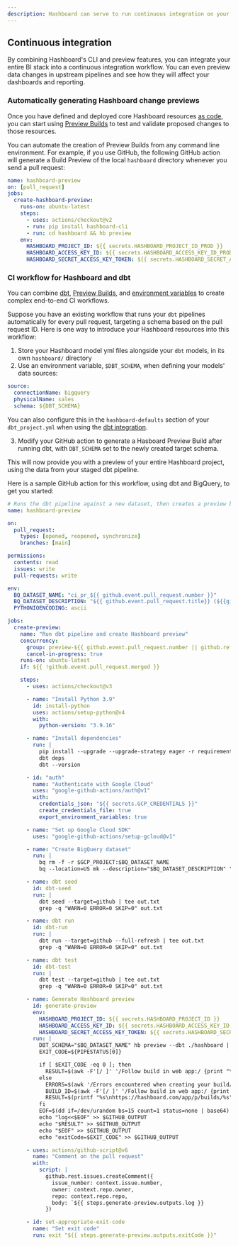 ```yaml
---
description: Hashboard can serve to run continuous integration on your Business Intelligence dashboards, this can be integrated with git and dbt workflows in Hashboard
---
```


## Continuous integration

By combining Hashboard's CLI and preview features, you can integrate your entire BI stack into a continuous integration workflow. You can even preview data changes in upstream pipelines and see how they will affect your dashboards and reporting.

### Automatically generating Hashboard change previews

Once you have defined and deployed core Hashboard resources [as code](./managing-resources-with-code.mdx), you can start using [Preview Builds](./cli/v3/preview.mdx) to test and validate proposed changes to those resources.

You can automate the creation of Preview Builds from any command line environment. For example, if you use GitHub, the following GitHub action will generate a Build Preview of the local `hashboard` directory whenever you send a pull request:

```yaml
name: hashboard-preview
on: [pull_request]
jobs:
  create-hashboard-preview:
    runs-on: ubuntu-latest
    steps:
      - uses: actions/checkout@v2
      - run: pip install hashboard-cli
      - run: cd hashboard && hb preview
    env:
      HASHBOARD_PROJECT_ID: ${{ secrets.HASHBOARD_PROJECT_ID_PROD }}
      HASHBOARD_ACCESS_KEY_ID: ${{ secrets.HASHBOARD_ACCESS_KEY_ID_PROD }}
      HASHBOARD_SECRET_ACCESS_KEY_TOKEN: ${{ secrets.HASHBOARD_SECRET_ACCESS_KEY_TOKEN_PROD }}
```

### CI workflow for Hashboard and dbt

You can combine [dbt](./dbt-integration.mdx), [Preview Builds](./cli/v3/preview.mdx), and [environment variables](./environment-variables.mdx) to create complex end-to-end CI workflows.

Suppose you have an existing workflow that runs your `dbt` pipelines automatically for every pull request, targeting a schema based on the pull request ID. Here is one way to introduce your Hashboard resources into this workflow:

1. Store your Hashboard model yml files alongside your `dbt` models, in its own `hashboard/` directory
2. Use an environment variable, `$DBT_SCHEMA`, when defining your models' data sources:

```yaml
source:
  connectionName: bigquery
  physicalName: sales
  schema: ${DBT_SCHEMA}
```

You can also configure this in the `hashboard-defaults` section of your `dbt_project.yml` when using the [dbt integration](./dbt-integration#configure-your-dbt_projectyml).

3. Modify your GitHub action to generate a Hasboard Preview Build after running dbt, with `DBT_SCHEMA` set to the newly created target schema.

This will now provide you with a preview of your entire Hashboard project, using the data from your staged dbt pipeline.

Here is a sample GitHub action for this workflow, using dbt and BigQuery, to get you started:

```yaml
# Runs the dbt pipeline against a new dataset, then creates a preview build in Hashboard.
name: hashboard-preview

on:
  pull_request:
    types: [opened, reopened, synchronize]
    branches: [main]

permissions:
  contents: read
  issues: write
  pull-requests: write

env:
  BQ_DATASET_NAME: "ci_pr_${{ github.event.pull_request.number }}"
  BQ_DATASET_DESCRIPTION: "${{ github.event.pull_request.title}} (${{github.event.pull_request.html_url}})"
  PYTHONIOENCODING: ascii

jobs:
  create-preview:
    name: "Run dbt pipeline and create Hashboard preview"
    concurrency:
      group: preview-${{ github.event.pull_request.number || github.ref }}
      cancel-in-progress: true
    runs-on: ubuntu-latest
    if: ${{ !github.event.pull_request.merged }}

    steps:
      - uses: actions/checkout@v3

      - name: "Install Python 3.9"
        id: install-python
        uses: actions/setup-python@v4
        with:
          python-version: "3.9.16"

      - name: "Install dependencies"
        run: |
          pip install --upgrade --upgrade-strategy eager -r requirements.txt
          dbt deps
          dbt --version

      - id: "auth"
        name: "Authenticate with Google Cloud"
        uses: "google-github-actions/auth@v1"
        with:
          credentials_json: "${{ secrets.GCP_CREDENTIALS }}"
          create_credentials_file: true
          export_environment_variables: true

      - name: "Set up Google Cloud SDK"
        uses: "google-github-actions/setup-gcloud@v1"

      - name: "Create BigQuery dataset"
        run: |
          bq rm -f -r $GCP_PROJECT:$BQ_DATASET_NAME
          bq --location=US mk --description="$BQ_DATASET_DESCRIPTION" "$GCP_PROJECT:$BQ_DATASET_NAME"

      - name: dbt seed
        id: dbt-seed
        run: |
          dbt seed --target=github | tee out.txt
          grep -q "WARN=0 ERROR=0 SKIP=0" out.txt

      - name: dbt run
        id: dbt-run
        run: |
          dbt run --target=github --full-refresh | tee out.txt
          grep -q "WARN=0 ERROR=0 SKIP=0" out.txt

      - name: dbt test
        id: dbt-test
        run: |
          dbt test --target=github | tee out.txt
          grep -q "WARN=0 ERROR=0 SKIP=0" out.txt

      - name: Generate Hashboard preview
        id: generate-preview
        env:
          HASHBOARD_PROJECT_ID: ${{ secrets.HASHBOARD_PROJECT_ID }}
          HASHBOARD_ACCESS_KEY_ID: ${{ secrets.HASHBOARD_ACCESS_KEY_ID }}
          HASHBOARD_SECRET_ACCESS_KEY_TOKEN: ${{ secrets.HASHBOARD_SECRET_ACCESS_KEY_TOKEN }}
        run: |
          DBT_SCHEMA="$BQ_DATASET_NAME" hb preview --dbt ./hashboard | tee output.txt
          EXIT_CODE=${PIPESTATUS[0]}

          if [ $EXIT_CODE -eq 0 ]; then
            RESULT=$(awk -F'[/ ]' '/Follow build in web app:/ {print "\nhttps://hashboard.com/app/p/builds/"$(NF)"\n"}' output.txt && awk '/Build .* completed successfully/{flag=1} flag' output.txt)
          else
            ERRORS=$(awk '/Errors encountered when creating your build/,EOF' output.txt)
            BUILD_ID=$(awk -F'[/ ]' '/Follow build in web app:/ {print $(NF)}' output.txt)
            RESULT=$(printf "%s\nhttps://hashboard.com/app/p/builds/%s" "$ERRORS" "$BUILD_ID")
          fi
          EOF=$(dd if=/dev/urandom bs=15 count=1 status=none | base64)
          echo "log<<$EOF" >> $GITHUB_OUTPUT
          echo "$RESULT" >> $GITHUB_OUTPUT
          echo "$EOF" >> $GITHUB_OUTPUT
          echo "exitCode=$EXIT_CODE" >> $GITHUB_OUTPUT

      - uses: actions/github-script@v6
        name: "Comment on the pull request"
        with:
          script: |
            github.rest.issues.createComment({
              issue_number: context.issue.number,
              owner: context.repo.owner,
              repo: context.repo.repo,
              body: `${{ steps.generate-preview.outputs.log }}
            })

      - id: set-appropriate-exit-code
        name: "Set exit code"
        run: exit "${{ steps.generate-preview.outputs.exitCode }}"
```

